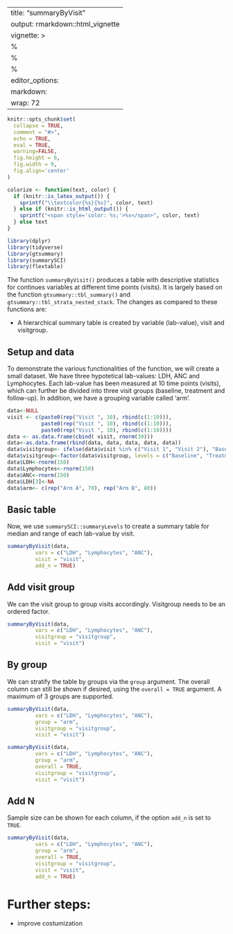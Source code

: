 
---
title: "summaryByVisit"
output: rmarkdown::html_vignette
vignette: >
  %\VignetteIndexEntry{Summary table}
  %\VignetteEncoding{UTF-8}
  %\VignetteEngine{knitr::rmarkdown}
editor_options: 
  markdown: 
    wrap: 72
---

```r
knitr::opts_chunk$set(
  collapse = TRUE,
  comment = "#>",
  echo = TRUE,
  eval = TRUE,
  warning=FALSE,
  fig.height = 6,
  fig.width = 9,
  fig.align='center'
)
```

```r
colorize <- function(text, color) {
  if (knitr::is_latex_output()) {
    sprintf("\\textcolor{%s}{%s}", color, text)
  } else if (knitr::is_html_output()) {
    sprintf("<span style='color: %s;'>%s</span>", color, text)
  } else text
}

```

```r
library(dplyr)
library(tidyverse)
library(gtsummary)
library(summarySCI)
library(flextable)
```

The function `summaryByVisit()` produces a table with descriptive statistics for continues variables at different time points (visits). It is largely based on the function `gtsummary::tbl_summary()` and `gtsummary::tbl_strata_nested_stack`. The changes as
compared to these functions are:

-   A hierarchical summary table is created by variable (lab-value), visit and visitgroup.

## Setup and data

To demonstrate the various functionalities of the function, we will create a small
dataset. We have three hypotetical lab-values: LDH, ANC and Lymphocytes. Each lab-value has been measured at 10 time points (visits), which can further be divided into three visit groups (baseline, treatment and follow-up). In addition, we have a grouping variable called 'arm'.

```r
data<-NULL
visit <- c(paste0(rep("Visit ", 10), rbind(c(1:10))),
           paste0(rep("Visit ", 10), rbind(c(1:10))),
           paste0(rep("Visit ", 10), rbind(c(1:10))))
data <- as.data.frame(cbind( visit, rnorm(30)))
data<-as.data.frame(rbind(data, data, data, data, data))
data$visitgroup<- ifelse(data$visit %in% c("Visit 1", "Visit 2"), "Baseline", ifelse(data$visit %in% c("Visit 3", "Visit 4"), "Treatment", "Follow-up"))
data$visitgroup<-factor(data$visitgroup, levels = c("Baseline", "Treatment", "Follow-up"))
data$LDH<-rnorm(150)
data$Lymphocytes<-rnorm(150)
data$ANC<-rnorm(150)
data$LDH[3]<-NA
data$arm<- c(rep("Arm A", 70), rep("Arm B", 80))
```

## Basic table

Now, we use `summarySCI::summaryLevels` to create a summary table for median and range of each lab-value by visit.

```r
summaryByVisit(data,
         vars = c("LDH", "Lymphocytes", "ANC"),
         visit = "visit", 
         add_n = TRUE)
```
## Add visit group
We can the visit group to group visits accordingly. Visitgroup needs to be an ordered factor.

```r
summaryByVisit(data,
         vars = c("LDH", "Lymphocytes", "ANC"),
         visitgroup = "visitgroup",
         visit = "visit")
```

## By group 
We can stratify the table by groups via the `group` argument. The overall column can still be shown if desired, using the `overall = TRUE` argument. A maximum of 3 groups are supported.

```r
summaryByVisit(data,
         vars = c("LDH", "Lymphocytes", "ANC"),
         group = "arm",
         visitgroup = "visitgroup",
         visit = "visit")
```

```r
summaryByVisit(data,
         vars = c("LDH", "Lymphocytes", "ANC"),
         group = "arm",
         overall = TRUE,
         visitgroup = "visitgroup",
         visit = "visit")
```

## Add N

Sample size can be shown for each column, if the option `add_n` is set to `TRUE`.

```r
summaryByVisit(data,
         vars = c("LDH", "Lymphocytes", "ANC"),
         group = "arm",
         overall = TRUE,
         visitgroup = "visitgroup",
         visit = "visit",
         add_n = TRUE)
```

# Further steps:

-   improve costumization
